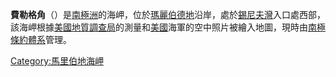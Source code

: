 {{unreferenced|time=2013-10-27T08:45:54+00:00}}
{{coord|74|42|S|136|15|W|display=title}}

'''費勒格角'''（{{lang-en|Verleger Point}}）是[[南極洲|南極洲]]的海岬，位於[[瑪麗伯德地|瑪麗伯德地]]沿岸，處於[[錫尼夫灣|錫尼夫灣]]入口處西部，該海岬根據[[美國地質調查局|美國地質調查局]]的測量和[[美國|美國]]海軍的空中照片被繪入地圖，現時由[[南極條約體系|南極條約體系]]管理。

{{DEFAULTSORT:Verleger Point}}
[[Category:馬里伯地海岬|Category:馬里伯地海岬]]


{{MarieByrdLand-geo-stub}}
